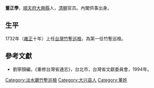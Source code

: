 '''董正學'''，[[順天府|順天府]][[大兴县_(金朝)|大興縣]]人，[[清朝|清朝]]官员。內閣供事出身。

== 生平 ==

1732年（[[雍正|雍正]]十年）上任[[台灣|台灣]][[竹塹|竹塹]][[巡檢|巡檢]]，為第一任竹塹巡檢。

==參考文獻==
*劉寧顏編，《重修台灣省通志》，台北市，台灣省文獻委員會，1994年。

{{start box}}
{{s-off}}
{{s-before|—}}
{{s-title|[[台灣|台灣]][[竹塹|竹塹]][[巡檢|巡檢]]|1732年上任}}
{{s-after|[[王心棠|王心棠]]}}
{{end box}}

{{清朝官员小作品}}
[[Category:淡水廳竹塹巡檢|Category:淡水廳竹塹巡檢]]
[[Category:大兴县人|Category:大兴县人]]
[[Category:董姓|Category:董姓]]